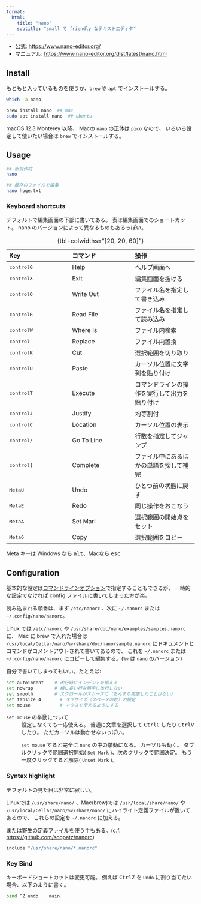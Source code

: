 ```yaml
---
format:
  html:
    title: "nano"
    subtitle: "small で friendly なテキストエディタ"
---
```


- 公式: <https://www.nano-editor.org/>
- マニュアル: <https://www.nano-editor.org/dist/latest/nano.html>


## Install

もともと入っているものを使うか、`brew` や `apt` でインストールする。

```sh
which -a nano

brew install nano  ## mac
sudo apt install nano  ## ubuntu
```

macOS 12.3 Monterey 以降、
Macの `nano` の正体は `pico` なので、
いろいろ設定して使いたい場合は `brew` でインストールする。


## Usage

```sh
## 新規作成
nano

## 既存のファイルを編集
nano hoge.txt
```

### Keyboard shortcuts

デフォルトで編集画面の下部に書いてある。
表は編集画面でのショートカット。
nano のバージョンによって異なるものもあるっぽい。

|Key|コマンド|操作|
|:---|:---|:---|
|<kbd>control</kbd><kbd>G</kbd>|Help|ヘルプ画面へ|
|<kbd>control</kbd><kbd>X</kbd>|Exit|編集画面を抜ける|
|<kbd>control</kbd><kbd>O</kbd>|Write Out|ファイル名を指定して書き込み|
|<kbd>control</kbd><kbd>R</kbd>|Read File|ファイル名を指定して読み込み|
|<kbd>control</kbd><kbd>W</kbd>|Where Is|ファイル内検索|
|<kbd>control</kbd><kbd>\ </kbd>|Replace|ファイル内置換|
|<kbd>control</kbd><kbd>K</kbd>|Cut|選択範囲を切り取り|
|<kbd>control</kbd><kbd>U</kbd>|Paste|カーソル位置に文字列を貼り付け|
|<kbd>control</kbd><kbd>T</kbd>|Execute|コマンドラインの操作を実行して出力を貼り付け|
|<kbd>control</kbd><kbd>J</kbd>|Justify|均等割付|
|<kbd>control</kbd><kbd>C</kbd>|Location|カーソル位置の表示|
|<kbd>control</kbd><kbd>/</kbd>|Go To Line|行数を指定してジャンプ|
|<kbd>control</kbd><kbd>]</kbd>|Complete|ファイル中にあるほかの単語を探して補完|
|<kbd>Meta</kbd><kbd>U</kbd>|Undo|ひとつ前の状態に戻す|
|<kbd>Meta</kbd><kbd>E</kbd>|Redo|同じ操作をおこなう|
|<kbd>Meta</kbd><kbd>A</kbd>|Set Marl|選択範囲の開始点をセット|
|<kbd>Meta</kbd><kbd>6</kbd>|Copy|選択範囲をコピー|
: {tbl-colwidths="[20, 20, 60]"}

Meta キーは Windows なら <kbd>alt</kbd>、Macなら <kbd>esc</kbd>


## Configuration

基本的な設定は[コマンドラインオプション][cmd]で指定することもできるが、
一時的な設定でなければ config ファイルに書いてしまった方が楽。

[cmd]: https://www.nano-editor.org/dist/latest/nano.html#Nanorc-Files:~:text=6%20Command%2Dline%20Options

読み込まれる順番は、まず `/etc/nanorc` 、次に `~/.nanorc` または `~/.config/nano/nanorc`。

Linux では `/etc/nanorc` や `/usr/share/doc/nano/examples/samples.nanorc` に、
Mac に brew で入れた場合は `/usr/local/Cellar/nano/%v/share/doc/nano/sample.nanorc`
にドキュメントとコマンドがコメントアウトされて書いてあるので、
これを `~/.nanorc` または `~/.config/nano/nanorc` にコピーして編集する。(`%v` は `nano` のバージョン)

自分で書いてしまってもいい。たとえば:

```.sh
set autoindent    # 改行時にインデントを揃える
set nowrap	      # 横に長い行を勝手に改行しない
set smooth	      # スクロールがスムーズに（あんまり実感したことはない）
set tabsize 4	    # タブサイズ（スペースの数）の設定
set mouse	        # マウスを使えるようにする
```

`set mouse` の挙動について
:	設定しなくても一応使える。
  普通に文章を選択して <kbd>Ctrl</kbd><kbd>C</kbd> したり
  <kbd>Ctrl</kbd><kbd>V</kbd> したり。
  ただカーソルは動かせないっぽい。

:	`set mouse` すると完全に `nano` の中の挙動になる。
  カーソルも動く。
  ダブルクリックで範囲選択開始( `Set Mark` )、次のクリックで範囲決定。
  もう一度クリックすると解除( `Unset Mark` )。

### Syntax highlight

デフォルトの見た目は非常に寂しい。

Linuxでは `/usr/share/nano/` 、Mac(brew)では `/usr/local/share/nano/` や
`/usr/local/Cellar/nano/%v/share/nano/` にハイライト定義ファイルが置いてあるので、
これらの設定を `~/.nanorc` に加える。

または野生の定義ファイルを使う手もある。(c.f. <https://github.com/scopatz/nanorc>)

```.sh
include "/usr/share/nano/*.nanorc"
```

### Key Bind

キーボードショートカットは変更可能。
例えば <kbd>Ctrl</kbd><kbd>Z</kbd> を `Undo` に割り当てたい場合、以下のように書く。

```.sh
bind ^Z undo	main
```
